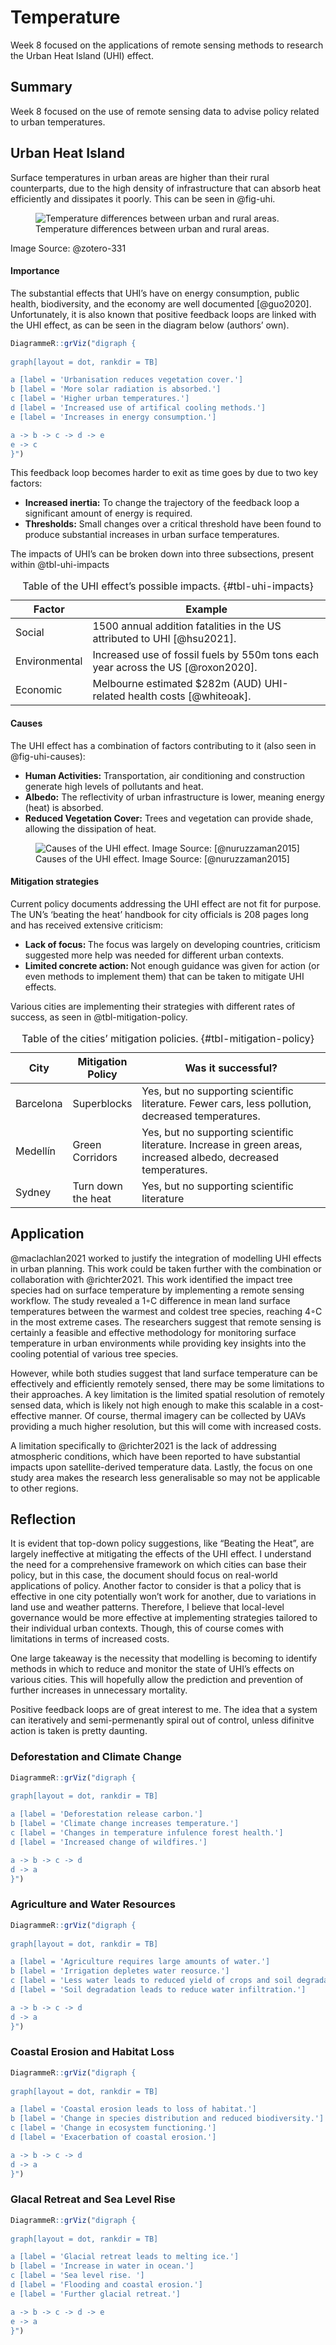 # Temperature

Week 8 focused on the applications of remote sensing methods to research the Urban Heat Island (UHI) effect. 

## Summary

Week 8 focused on the use of remote sensing data to advise policy related to urban temperatures.

## Urban Heat Island

Surface temperatures in urban areas are higher than their rural counterparts, due to the high density of infrastructure that can absorb heat efficiently and dissipates it poorly. This can be seen in @fig-uhi.

![Temperature differences between urban and rural areas. ](https://ho9an2-datap1.s3.eu-west-1.amazonaws.com/wmoext/s3fs-public/inline-images/The-effect-of-Urban-Heat-Island-UHI.png?qk73B0z_CjnVhzPB0EKJrRhxAUp83pk1){#fig-uhi}

Image Source: @zotero-331

#### Importance

The substantial effects that UHI's have on energy consumption, public health, biodiversity, and the economy are well documented [@guo2020]. Unfortunately, it is also known that positive feedback loops are linked with the UHI effect, as can be seen in the diagram below (authors' own).

```r
DiagrammeR::grViz("digraph {
  
graph[layout = dot, rankdir = TB]

a [label = 'Urbanisation reduces vegetation cover.']
b [label = 'More solar radiation is absorbed.']
c [label = 'Higher urban temperatures.']
d [label = 'Increased use of artifical cooling methods.']
e [label = 'Increases in energy consumption.']

a -> b -> c -> d -> e
e -> c
}")
```

This feedback loop becomes harder to exit as time goes by due to two key factors:

- **Increased inertia:** To change the trajectory of the feedback loop a significant amount of energy is required.
- **Thresholds:** Small changes over a critical threshold have been found to produce substantial increases in urban surface temperatures.



The impacts of UHI's can be broken down into three subsections, present within @tbl-uhi-impacts

| Factor        | Example                                                      |
| ------------- | ------------------------------------------------------------ |
| Social        | 1500 annual addition fatalities in the US attributed to UHI [@hsu2021]. |
| Environmental | Increased use of fossil fuels by 550m tons each year across the US [@roxon2020]. |
| Economic      | Melbourne estimated $282m (AUD) UHI-related health costs [@whiteoak]. |

: Table of the UHI effect's possible impacts. {#tbl-uhi-impacts}



#### Causes

The UHI effect has a combination of factors contributing to it (also seen in @fig-uhi-causes):

- **Human Activities:** Transportation, air conditioning and construction generate high levels of pollutants and heat.
- **Albedo:** The reflectivity of urban infrastructure is lower, meaning energy (heat) is absorbed.
- **Reduced Vegetation Cover:** Trees and vegetation can provide shade, allowing the dissipation of heat.



![Causes of the UHI effect. Image Source: [@nuruzzaman2015]](https://d3i71xaburhd42.cloudfront.net/1870564ee611fd7b9939d2b72111771a583b9822/2-Figure1-1.png){#fig-uhi-causes}



#### Mitigation strategies

Current policy documents addressing the UHI effect are not fit for purpose. The UN's 'beating the heat' handbook for city officials is 208 pages long and has received extensive criticism:

- **Lack of focus: ** The focus was largely on developing countries, criticism suggested more help was needed for different urban contexts.
- **Limited concrete action: **Not enough guidance was given for action (or even methods to implement them) that can be taken to mitigate UHI effects.



Various cities are implementing their strategies with different rates of success, as seen in @tbl-mitigation-policy.



| City      | Mitigation Policy  | Was it successful?                                           |
| --------- | ------------------ | ------------------------------------------------------------ |
| Barcelona | Superblocks        | Yes, but no supporting scientific literature. Fewer cars, less pollution, decreased temperatures. |
| Medellín  | Green Corridors    | Yes, but no supporting scientific literature. Increase in green areas, increased albedo, decreased temperatures. |
| Sydney    | Turn down the heat | Yes, but no supporting scientific literature                 |

: Table of the cities' mitigation policies. {#tbl-mitigation-policy}

## Application

@maclachlan2021 worked to justify the integration of modelling UHI effects in urban planning. This work could be taken further with the combination or collaboration with @richter2021. This work identified the impact tree species had on surface temperature by implementing a remote sensing workflow. The study revealed a 1◦C difference in mean land surface temperatures between the warmest and coldest tree species, reaching 4◦C in the most extreme cases. The researchers suggest that remote sensing is certainly a feasible and effective methodology for monitoring surface temperature in urban environments while providing key insights into the cooling potential of various tree species.  

However, while both studies suggest that land surface temperature can be effectively and efficiently remotely sensed, there may be some limitations to their approaches. A key limitation is the limited spatial resolution of remotely sensed data, which is likely not high enough to make this scalable in a cost-effective manner. Of course, thermal imagery can be collected by UAVs providing a much higher resolution, but this will come with increased costs. 

A limitation specifically to @richter2021 is the lack of addressing atmospheric conditions, which have been reported to have substantial impacts upon satellite-derived temperature data. Lastly, the focus on one study area makes the research less generalisable so may not be applicable to other regions. 

## Reflection

It is evident that top-down policy suggestions, like "Beating the Heat", are largely ineffective at mitigating the effects of the UHI effect. I understand the need for a comprehensive framework on which cities can base their policy, but in this case, the document should focus on real-world applications of policy. Another factor to consider is that a policy that is effective in one city potentially won't work for another, due to variations in land use and weather patterns. Therefore, I believe that local-level governance would be more effective at implementing strategies tailored to their individual urban contexts. Though, this of course comes with limitations in terms of increased costs. 

One large takeaway is the necessity that modelling is becoming to identify methods in which to reduce and monitor the state of UHI's effects on various cities. This will hopefully allow the prediction and prevention of further increases in unnecessary mortality. 

Positive feedback loops are of great interest to me. The idea that a system can iteratively and semi-permenantly spiral out of control, unless difinitve action is taken is pretty daunting. 

  

### Deforestation and Climate Change

```r
DiagrammeR::grViz("digraph {
  
graph[layout = dot, rankdir = TB]

a [label = 'Deforestation release carbon.']
b [label = 'Climate change increases temperature.']
c [label = 'Changes in temperature infulence forest health.']
d [label = 'Increased change of wildfires.']

a -> b -> c -> d 
d -> a
}")
```

### Agriculture and Water Resources

```r
DiagrammeR::grViz("digraph {
  
graph[layout = dot, rankdir = TB]

a [label = 'Agriculture requires large amounts of water.']
b [label = 'Irrigation depletes water reosurce.']
c [label = 'Less water leads to reduced yield of crops and soil degradation.']
d [label = 'Soil degradation leads to reduce water infiltration.']

a -> b -> c -> d 
d -> a
}")
```

### Coastal Erosion and Habitat Loss

```r
DiagrammeR::grViz("digraph {
  
graph[layout = dot, rankdir = TB]

a [label = 'Coastal erosion leads to loss of habitat.']
b [label = 'Change in species distribution and reduced biodiversity.']
c [label = 'Change in ecosystem functioning.']
d [label = 'Exacerbation of coastal erosion.']

a -> b -> c -> d 
d -> a
}")
```

### Glacal Retreat and Sea Level Rise

```r
DiagrammeR::grViz("digraph {
  
graph[layout = dot, rankdir = TB]

a [label = 'Glacial retreat leads to melting ice.']
b [label = 'Increase in water in ocean.']
c [label = 'Sea level rise. ']
d [label = 'Flooding and coastal erosion.']
e [label = 'Further glacial retreat.']

a -> b -> c -> d -> e
e -> a
}")
```



